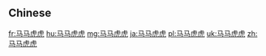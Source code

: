 {{also|馬馬虎虎}}
==Chinese==
{{zh-see|馬馬虎虎}}

[[fr:马马虎虎]]
[[hu:马马虎虎]]
[[mg:马马虎虎]]
[[ja:马马虎虎]]
[[pl:马马虎虎]]
[[uk:马马虎虎]]
[[zh:马马虎虎]]